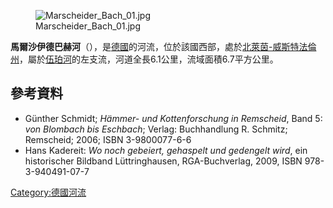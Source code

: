 {{Coord|51|15|16|N|7|15|15|E|display=title}}

[[Image:Marscheider_Bach_01.jpg|right]]

'''馬爾沙伊德巴赫河'''（{{lang-de|Marscheider Bach}}），是[[德國|德國]]的河流，位於該國西部，處於[[北萊茵-威斯特法倫州|北萊茵-威斯特法倫州]]，屬於[[伍珀河|伍珀河]]的左支流，河道全長6.1公里，流域面積6.7平方公里。

==參考資料==
* Günther Schmidt; ''Hämmer- und Kottenforschung in Remscheid'', Band 5: ''von Blombach bis Eschbach''; Verlag: Buchhandlung R. Schmitz; Remscheid; 2006; ISBN 3-9800077-6-6
* Hans Kadereit: ''Wo noch gebeiert, gehaspelt und gedengelt wird'', ein historischer Bildband Lüttringhausen, RGA-Buchverlag, 2009, ISBN 978-3-940491-07-7

{{Germany-geo-stub}}
[[Category:德國河流|Category:德國河流]]